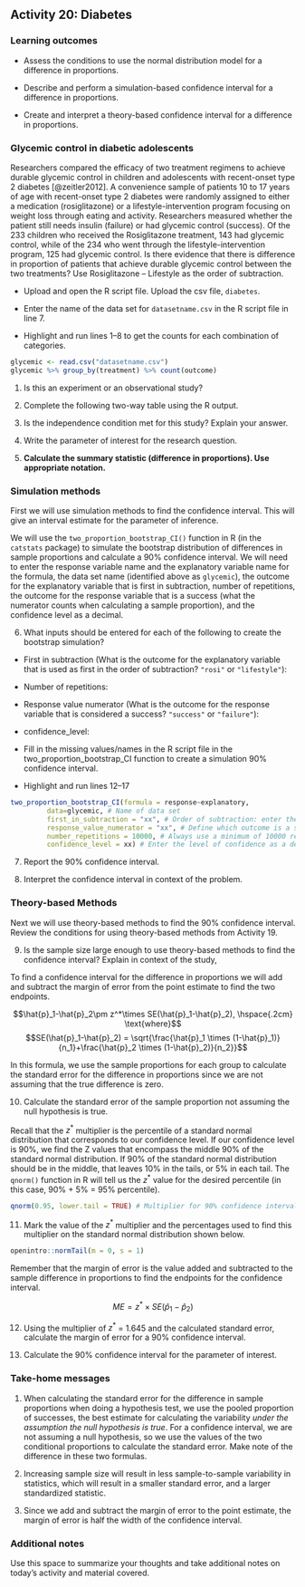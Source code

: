 ## Activity 20:  Diabetes

\setstretch{1}

### Learning outcomes

* Assess the conditions to use the normal distribution model for a difference in proportions.

* Describe and perform a simulation-based confidence interval for a difference in proportions.

* Create and interpret a theory-based confidence interval for a difference in proportions.

### Glycemic control in diabetic adolescents

Researchers compared the efficacy of two treatment regimens to achieve durable glycemic control in children and adolescents with recent-onset type 2 diabetes [@zeitler2012].  A convenience sample of patients 10 to 17 years of age with recent-onset type 2 diabetes were randomly assigned to either a medication (rosiglitazone) or a lifestyle-intervention program focusing on weight loss through eating and activity.  Researchers measured whether the patient still needs insulin (failure) or had glycemic control (success).  Of the 233 children who received the Rosiglitazone treatment, 143 had glycemic control, while of the 234 who went through the lifestyle-intervention program, 125 had glycemic control. Is there evidence that there is difference in proportion of patients that achieve durable glycemic control between the two treatments?  Use Rosiglitazone – Lifestyle as the order of subtraction.

* Upload and open the R script file. Upload the csv file, `diabetes`. 

* Enter the name of the data set for `datasetname.csv` in the R script file in line 7. 

* Highlight and run lines 1--8 to get the counts for each combination of categories.

```r
glycemic <- read.csv("datasetname.csv")
glycemic %>% group_by(treatment) %>% count(outcome)
```

1. Is this an experiment or an observational study?
\vspace{0.2in}

2. Complete the following two-way table using the R output.

\begin{center}
\begin{tabular}{|c|c|c|c|}\hline
 & \multicolumn{2}{|c|}{\textbf{Treatment}} & \\ \hline
\textbf{Outcome} & \hspace{0.35in} rosiglitazone \hspace{0.35in} & \hspace{0.35in} lifestyle \hspace{0.35in} & \hspace{0.35in} Total \hspace{0.35in} \\ \hline
 glycemic control & & & \\ 
 (success) & & & \\ \hline
 insulin required & & & \\ 
 (failure) & & & \\ \hline
 Total & & &  \\ 
 & & & \\ \hline  
\end{tabular}
\end{center}

3. Is the independence condition met for this study? Explain your answer.
\vspace{0.6in}

4. Write the parameter of interest for the research question.
\vspace{0.6in}

5. **Calculate the summary statistic (difference in proportions).  Use appropriate notation.**
\vspace{0.3in}

### Simulation methods {-}

First we will use simulation methods to find the confidence interval.  This will give an interval estimate for the parameter of inference.

We will use the `two_proportion_bootstrap_CI()` function in R (in the `catstats` package) to simulate the bootstrap distribution of differences in sample proportions and calculate a 90\% confidence interval. We will need to enter the response variable name and the explanatory variable name for the formula, the data set name (identified above as `glycemic`), the outcome for the explanatory variable that is first in subtraction, number of repetitions, the outcome for the response variable that is a success (what the numerator counts when calculating a sample proportion), and the confidence level as a decimal.

6.  What inputs should be entered for each of the following to create the bootstrap simulation?
\vspace{1mm}

* First in subtraction (What is the outcome for the explanatory variable that is used as first in the order of subtraction? `"rosi"` or `"lifestyle"`):

\vspace{.15in}
* Number of repetitions:

\vspace{.15in}
* Response value numerator (What is the outcome for the response variable that is considered a success? `"success"` or `"failure"`):

\vspace{.15in}
* confidence_level:

\vspace{.15in}

* Fill in the missing values/names in the R script file in the two_proportion_bootstrap_CI function to create a simulation 90\% confidence interval.  

* Highlight and run lines 12--17

```r
two_proportion_bootstrap_CI(formula = response~explanatory, 
         data=glycemic, # Name of data set
         first_in_subtraction = "xx", # Order of subtraction: enter the name of Group 1
         response_value_numerator = "xx", # Define which outcome is a success 
         number_repetitions = 10000, # Always use a minimum of 10000 repetitions
         confidence_level = xx) # Enter the level of confidence as a decimal
```

7.  Report the 90\% confidence interval.

\vspace{0.3in}

8.  Interpret the confidence interval in context of the problem.

\vspace{1in}

\newpage

### Theory-based Methods {-}

Next we will use theory-based methods to find the 90\% confidence interval.  Review the conditions for using theory-based methods from Activity 19.

9.  Is the sample size large enough to use theory-based methods to find the confidence interval?  Explain in context of the study,

\vspace{1.0in}


To find a confidence interval for the difference in proportions we will add and subtract the margin of error from the point estimate to find the two endpoints.

 $$\hat{p}_1-\hat{p}_2\pm z^*\times SE(\hat{p}_1-\hat{p}_2), \hspace{.2cm} \text{where}$$
 $$SE(\hat{p}_1-\hat{p}_2) = \sqrt{\frac{\hat{p}_1 \times  (1-\hat{p}_1)}{n_1}+\frac{\hat{p}_2 \times  (1-\hat{p}_2)}{n_2}}$$
 
In this formula, we use the sample proportions for each group to calculate the standard error for the difference in proportions since we are not assuming that the true difference is zero.

10. Calculate the standard error of the sample proportion not assuming the null hypothesis is true.

\vspace{0.5in}

Recall that the $z^*$ multiplier is the percentile of a standard normal distribution that corresponds to our confidence level. If our confidence level is 90\%, we find the Z values that encompass the middle 90\% of the standard normal distribution. If 90\% of the standard normal distribution should be in the middle, that leaves 10\% in the tails, or 5\% in each tail.  The `qnorm()` function in R will tell us the $z^*$ value for the desired percentile (in this case, 90\% + 5\% = 95\% percentile). 

```r
qnorm(0.95, lower.tail = TRUE) # Multiplier for 90% confidence interval
```

11. Mark the value of the $z^*$ multiplier and the percentages used to find this multiplier on the standard normal distribution shown below.  

```r
openintro::normTail(m = 0, s = 1)
```

\vspace{1mm}

\newpage

Remember that the margin of error is the value added and subtracted to the sample difference in proportions to find the endpoints for the confidence interval.

$$ME = z^*\times SE(\hat{p}_1 - \hat{p}_2)$$

12. Using the multiplier of $z^*$ = 1.645 and the calculated standard error, calculate the margin of error for a 90\% confidence interval.

\vspace{0.8in}

13. Calculate the 90\% confidence interval for the parameter of interest. 

\vspace{1in}

### Take-home messages

1. When calculating the standard error for the difference in sample proportions when doing a hypothesis test, we use the pooled proportion of successes, the best estimate for calculating the variability *under the assumption the null hypothesis is true*.  For a confidence interval, we are not assuming a null hypothesis, so we use the values of the two conditional proportions to calculate the standard error.  Make note of the difference in these two formulas. 

2.  Increasing sample size will result in less sample-to-sample variability in statistics, which will result in a smaller standard error, and a larger standardized statistic.  

3.  Since we add and subtract the margin of error to the point estimate, the margin of error is half the width of the confidence interval.  

### Additional notes

Use this space to summarize your thoughts and take additional notes on today's activity and material covered.

\newpage
